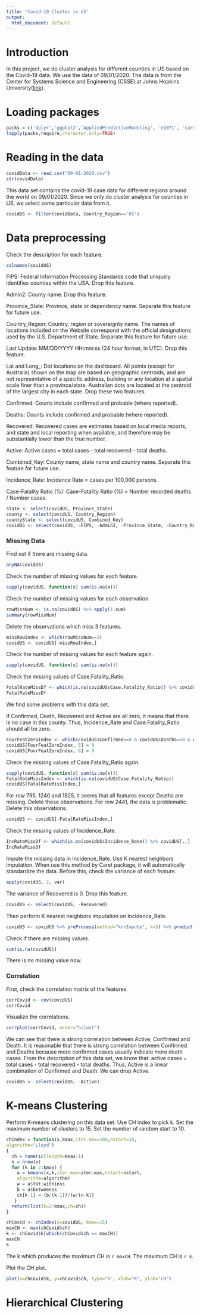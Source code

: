 ```yaml
---
title: 'Covid-19 Cluster in US'
output:
  html_document: default
---
```

  
# Introduction
In this project, we do cluster analysis for different counties in US based on the Covid-19 data. We use the data of 09/01/2020. The data is from the Center for Systems Science and Engineering (CSSE) at Johns Hopkins University([link](https://github.com/CSSEGISandData/COVID-19)).

# Loading packages
```r
packs = c('dplyr','ggplot2','AppliedPredictiveModeling', 'e1071', 'caret', 'RANN', 'corrplot')
lapply(packs,require,character.only=TRUE)
```

# Reading in the data
```r
covidData <- read.csv("09-01-2020.csv")
str(covidData)
```

This data set contains the covid-19 case data for different regions around the world on 09/01/2020. Since we only do cluster analysis for counties in US, we select some particular data from it.
```r
covidUS <- filter(covidData, Country_Region=='US')
```

# Data preprocessing
Check the description for each feature.
```r
colnames(covidUS)
```
FIPS: Federal Information Processing Standards code that uniquely identifies counties within the USA. Drop this feature.

Admin2: County name.  Drop this feature.

Province_State: Province, state or dependency name. Separate this feature for future use.

Country_Region: Country, region or sovereignty name. The names of locations included on the Website correspond with the official designations used by the U.S. Department of State. Separate this feature for future use.

Last Update: MM/DD/YYYY HH:mm:ss (24 hour format, in UTC). Drop this feature.

Lat and Long_: Dot locations on the dashboard. All points (except for Australia) shown on the map are based on geographic centroids, and are not representative of a specific address, building or any location at a spatial scale finer than a province/state. Australian dots are located at the centroid of the largest city in each state. Drop these two features.

Confirmed: Counts include confirmed and probable (where reported).

Deaths: Counts include confirmed and probable (where reported).

Recovered: Recovered cases are estimates based on local media reports, and state and local reporting when available, and therefore may be substantially lower than the true number. 

Active: Active cases = total cases - total recovered - total deaths.

Combined_Key: County name, state name and country name. Separate this feature for future use.

Incidence_Rate: Incidence Rate = cases per 100,000 persons.

Case-Fatality Ratio (%): Case-Fatality Ratio (%) = Number recorded deaths / Number cases.
```r
state <- select(covidUS, Province_State)
county <- select(covidUS, Country_Region)
countyState <- select(covidUS, Combined_Key)
covidUS <- select(covidUS, -FIPS, -Admin2, -Province_State, -Country_Region, -Last_Update, -Lat, -Long_, -Combined_Key)
```

### Missing Data
Find out if there are missing data.
```r
anyNA(covidUS)
```

Check the number of missing values for each feature.
```r
sapply(covidUS, function(x) sum(is.na(x)))
```

Check the number of missing values for each observation.
```r
rowMissNum <- is.na(covidUS) %>% apply(1,sum)
summary(rowMissNum)
```
Delete the observations which miss 3 features. 
```r
missRowIndex <- which(rowMissNum==3) 
covidUS <- covidUS[-missRowIndex,]
```

Check the number of missing values for each feature again.
```r
sapply(covidUS, function(x) sum(is.na(x)))
```
Check the missing values of Case.Fatality_Ratio.
```r
FatalRateMissDf <- which(is.na(covidUS$Case.Fatality_Ratio)) %>% covidUS[.,]
FatalRateMissDf
```

We find some problems with this data set.

If Confirmed, Death, Recovered and Active are all zero, it means that there is no case in this county. Thus, Incidence_Rate and Case.Fatality_Ratio should all be zero.
```r
FourFeatZeroIndex <- which(covidUS$Confirmed==0 & covidUS$Deaths==0 & covidUS$Recovered==0 & covidUS$Active==0)
covidUS[FourFeatZeroIndex, 5] = 0
covidUS[FourFeatZeroIndex, 6] = 0
```

Check the missing values of Case.Fatality_Ratio again.
```r
sapply(covidUS, function(x) sum(is.na(x)))
FatalRateMissIndex <- which(is.na(covidUS$Case.Fatality_Ratio))
covidUS[FatalRateMissIndex,]
```

For row 795, 1240 and 1925, it seems that all features except Deaths are missing. Delete these observations. For row 2441, the data is problematic. Delete this observations.
```r
covidUS <- covidUS[-FatalRateMissIndex,]
```


Check the missing values of Incidence_Rate.
```r
IncRateMissDf <- which(is.na(covidUS$Incidence_Rate)) %>% covidUS[.,]
IncRateMissDf
```

Impute the missing data in Incidence_Rate. Use K nearest neighbors imputation. When use this method by Caret package, it will automatically standardize the data. Before this, check the variance of each feature.
```r
apply(covidUS, 2, var)
```

The variance of Recovered is 0. Drop this feature.
```r
covidUS <- select(covidUS, -Recovered)
```

Then perform K nearest neighbors imputation on Incidence_Rate.
```r
covidUS <- covidUS %>% preProcess(method="knnImpute", k=5) %>% predict(newdata=covidUS)
```

Check if there are missing values.
```r
sum(is.na(covidUS))
```

There is no missing value now.

### Correlation
First, check the correlation matrix of the features.
```r
corrCovid <- cov(covidUS)
corrCovid
```

Visualize the correlations.
```r
corrplot(corrCovid, order="hclust")
```

We can see that there is strong correlation between Active, Confirmed and Death. It is reasonable that there is strong correlation between Confirmed and Deaths because more confirmed cases usually indicate more death cases. From the description of this data set, we know that: active cases = total cases - total recovered - total deaths. Thus, Active is a linear combination of Confirmed and Death. We can drop Active.
```r
covidUS <- select(covidUS, -Active)
```

# K-means Clustering
Perform K-means clustering on this data set. Use CH index to pick k. Set the maximum number of clusters to 15. Set the number of random start to 10.
```r
chIndex = function(x,kmax,iter.max=100,nstart=10,
algorithm="Lloyd")
{
  ch = numeric(length=kmax-1)
  n = nrow(x)
  for (k in 2:kmax) {
    a = kmeans(x,k,iter.max=iter.max,nstart=nstart,
    algorithm=algorithm)
    w = a$tot.withinss
    b = a$betweenss
    ch[k-1] = (b/(k-1))/(w/(n-k))
   }
  return(list(k=2:kmax,ch=ch))
}

chCovid <- chIndex(x=covidUS, kmax=15)
maxCH <- max(chCovid$ch)
k <- chCovid$k[which(chCovid$ch == maxCH)]
maxCH
k
```

The k which produces the maximum CH is `r maxCH`. The maximum CH is `r k`.

Plot the CH plot.
```r
plot(x=chCovid$k, y=chCovid$ch, type="b", xlab="K", ylab="CH")
```

# Hierarchical Clustering

